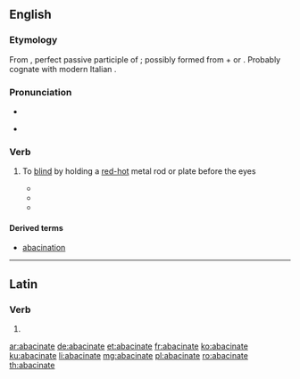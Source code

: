 ==English==
{{wikipedia}}

===Etymology===
From {{etyl|LL.}} {{term|abacinatus|abacinātus||lang=la}}, perfect passive participle of {{term|abacino|abacinō||lang=la}}; possibly formed from {{term|ab||off|lang=la}} + {{term|bacinum|bacīnum|a basin|lang=la}} or {{term|bacinus|bacīnus|lang=la}}.  Probably cognate with modern Italian {{term|abbacinare||to dazzle|lang=it}}.

===Pronunciation===
* {{audio|En-uk-abacinate.ogg|Audio (UK)}}
* {{a|UK}} {{IPA|/æbˈæsɪneɪt/}}

===Verb===
{{en-verb|abacinat|ing}}

# {{transitive|rare}} To [[blind]] by holding a [[red-hot]] metal rod or plate before the eyes
#* {{quote-book|1905|James M. Ludlow|Sir Raoul|pageurl=http://books.google.com/books?id=kXEmmDGmYdEC&q=%22not+of+hot+irons+but%22|page=233
|passage="You young scapegrace," said Dandolo, "I will myself '''abacinate''' you — in the Venetian way." "How's that?" "Blind your eyes with the glare, not of hot irons, but of new ducats. Count your pile."}}
#* {{quote-book|1945|Robert Hardy Andrews|Burning Gold|url=http://books.google.com/books?id=v-58AAAAMAAJ|page=196
|passage=Their straining eyes '''abacinated''' by the cup of terror, their throats stopped, their powers dead within them, they hung breathless, motionless.}}
#* {{quote-book|1999|Srinivas Aravamudan|Tropicopolitans|page=220|pageurl=http://books.google.com/books?id=17oU9nBX_N8C&pg=PA220|isbn=082232315X
|passage=This chiasmic image of the subject's imperviousness suggests a sensory deprivation beyond sublimity, like that of '''abacinated''' anti-epistemology. }}

====Derived terms====
* [[abacination]]

----

==Latin==

===Verb===
{{la-verb-form|abacināte}}

# {{conjugation of|abacino|abacinō|1|p|pres|act|imp|lang=la}}

[[ar:abacinate]]
[[de:abacinate]]
[[et:abacinate]]
[[fr:abacinate]]
[[ko:abacinate]]
[[ku:abacinate]]
[[li:abacinate]]
[[mg:abacinate]]
[[pl:abacinate]]
[[ro:abacinate]]
[[th:abacinate]]